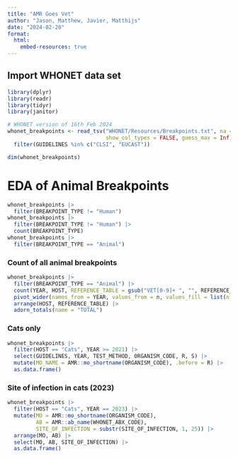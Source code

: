 ```yaml
---
title: "AMR Goes Vet"
author: "Jason, Matthew, Javier, Matthijs"
date: "2024-02-20"
format: 
  html: 
    embed-resources: true
---
```


## Import WHONET data set

```r
library(dplyr)
library(readr)
library(tidyr)
library(janitor)

# WHONET version of 16th Feb 2024
whonet_breakpoints <- read_tsv("WHONET/Resources/Breakpoints.txt", na = c("", "NA", "-"),
                               show_col_types = FALSE, guess_max = Inf) %>%
  filter(GUIDELINES %in% c("CLSI", "EUCAST"))

dim(whonet_breakpoints)
```

# EDA of Animal Breakpoints

```r
whonet_breakpoints |>
  filter(BREAKPOINT_TYPE != "Human")
whonet_breakpoints |>
  filter(BREAKPOINT_TYPE != "Human") |>
  count(BREAKPOINT_TYPE)
whonet_breakpoints |>
  filter(BREAKPOINT_TYPE == "Animal")
```

### Count of all animal breakpoints

```r
whonet_breakpoints |>
  filter(BREAKPOINT_TYPE == "Animal") |>
  count(YEAR, HOST, REFERENCE_TABLE = gsub("VET[0-9]+ ", "", REFERENCE_TABLE)) |>
  pivot_wider(names_from = YEAR, values_from = n, values_fill = list(n = 0)) |>
  arrange(HOST, REFERENCE_TABLE) |> 
  adorn_totals(name = "TOTAL")
```

### Cats only

```r
whonet_breakpoints |>
  filter(HOST == "Cats", YEAR >= 2021) |> 
  select(GUIDELINES, YEAR, TEST_METHOD, ORGANISM_CODE, R, S) |> 
  mutate(MO_NAME = AMR::mo_shortname(ORGANISM_CODE), .before = R) |> 
  as.data.frame()
```

### Site of infection in cats (2023)

```r
whonet_breakpoints |>
  filter(HOST == "Cats", YEAR == 2023) |> 
  mutate(MO = AMR::mo_shortname(ORGANISM_CODE),
         AB = AMR::ab_name(WHONET_ABX_CODE),
         SITE_OF_INFECTION = substr(SITE_OF_INFECTION, 1, 25)) |> 
  arrange(MO, AB) |> 
  select(MO, AB, SITE_OF_INFECTION) |> 
  as.data.frame()
```

